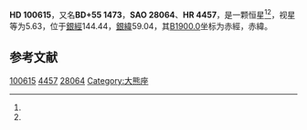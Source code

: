 {{Starbox begin
| name = HD 100615
}}
{{Starbox observe
| epoch = [[J2000.0|J2000.0]]
| constell = {{星座名待查}}<ref name=SIMBAD>{{cite web
 | url=http://simbad.u-strasbg.fr/simbad/sim-id?Ident=HR+4457
 | title=Pulsating variable Star
 | publisher=Centre de Données astronomiques de Strasbourg
 | work=SIMBAD
 | accessdate=2012-07-13
 | archive-date=2016-03-18
 | archive-url=https://web.archive.org/web/20160318011339/http://simbad.u-strasbg.fr/simbad/sim-id?Ident=HR+4457
 | dead-url=no
 }}</ref><ref name=DATA>{{cite web
 | url=http://vizier.u-strasbg.fr/viz-bin/VizieR-5?-out.add=.&-source=5050&-corr=PK=HR&-out.max=9999&HR=4457
 | title=VizieR Detailed Page
 | accessdate=2012-07-13
 | archive-date=2016-03-05
 | archive-url=https://web.archive.org/web/20160305024614/http://vizier.u-strasbg.fr/viz-bin/VizieR-5?-out.add=.&-source=5050&-corr=PK=HR&-out.max=9999&HR=4457
 | dead-url=no
 }}</ref>
| 星官 = 
| ra = {{RA|11|35|4.9}}<ref name=SIMBAD /><ref name=DATA />
| dec = {{DEC|+54|47|7}}<ref name=SIMBAD /><ref name=DATA />
| appmag_v = 5.63<ref name=SIMBAD /><ref name=DATA />
}}
{{Starbox character
| class = K0III<ref name=SIMBAD /><ref name=DATA />
| b-v = 1.02<ref name=SIMBAD /><ref name=DATA />
| u-b = <ref name=SIMBAD /><ref name=DATA />
| r-i = <ref name=SIMBAD /><ref name=DATA />
| variable = 
}}
{{Starbox astrometry
| radial_v = 
| prop_mo_ra = 18
| parallax = 
| p_error = 
}}
{{Starbox catalog
| names =BD+55 1473，[[SAO星表|SAO]] 28064，[[HD星表|HD]] 100615，[[HR星表|HR]] 4457}}
{{Starbox reference |Simbad=HR+4457}}
{{Starbox end}}

'''HD 100615'''，又名'''BD+55 1473'''，'''SAO 28064'''、'''HR 4457'''，是一颗恒星<ref name=SIMBAD /><ref name=DATA />，视星等为5.63，位于[[銀道座標系|銀經]]144.44，[[銀道座標系|銀緯]]59.04，其[[B1900.0|B1900.0]]坐标为赤經{{RA|11|29|34.4}}，赤緯{{DEC|+55|59.04|16}}。

== 参考文献 ==
{{reflist}}

{{star-stub}}

[[Category:HD和HDE天體|100615]]
[[Category:HR天體|4457]]
[[Category:SAO天體|28064]]
[[Category:大熊座|Category:大熊座]]